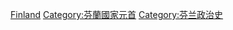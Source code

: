 {{Catnav|頁面分類|各種主題的頁面分類|按國家分類|各國歷史|芬兰历史}}
{{Catnav|頁面分類|历史|各國歷史|芬兰历史}}
{{Catnav|頁面分類|人物|各國人物|瑞典人|芬兰政治人物}}
{{Catnav|頁面分類|人物|各國人物|各國政治人物|芬兰政治人物}}

{{catmore}}
{{Commons category|Monarchs of Finland}}

[[Category:各国君主|Finland]]
[[Category:芬蘭國家元首|Category:芬蘭國家元首]]
[[Category:芬兰政治史|Category:芬兰政治史]]